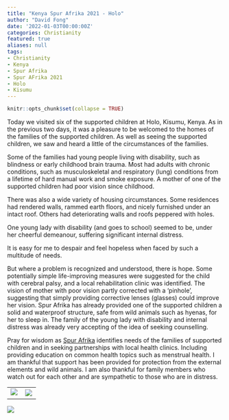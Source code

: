 ```yaml
---
title: "Kenya Spur Afrika 2021 - Holo"
author: "David Fong"
date: '2022-01-03T00:00:00Z'
categories: Christianity
featured: true
aliases: null
tags:
- Christianity
- Kenya
- Spur Afrika
- Spur AFrika 2021
- Holo
- Kisumu
---
```


```r
knitr::opts_chunk$set(collapse = TRUE)
```

Today we visited six of the supported children at Holo, Kisumu, Kenya. 
As in the previous two days, it was a pleasure to be welcomed to the homes of the families of the supported children. 
As well as seeing the supported children, we saw and heard a little of the circumstances of the families.

Some of the families had young people living with disability, such as blindness or early childhood brain trauma. 
Most had adults with chronic conditions, such as musculoskeletal and respiratory (lung) conditions from a lifetime of hard manual work and smoke exposure. 
A mother of one of the supported children had poor vision since childhood.

There was also a wide variety of housing circumstances. 
Some residences had rendered walls, rammed earth floors, and nicely furnished under an intact roof. 
Others had deteriorating walls and roofs peppered with holes.

One young lady with disability (and goes to school) seemed to be, under her cheerful demeanour,
suffering significant internal distress.

It is easy for me to despair and feel hopeless when faced by such a multitude of needs.

But where a problem is recognized and understood, there is hope. 
Some potentially simple life-improving measures were suggested for the child with cerebral palsy,
and a local rehabilitation clinic was identified. 
The vision of mother with poor vision partly corrected with a ‘pinhole’,
suggesting that simply providing corrective lenses (glasses) could improve her vision. 
Spur Afrika has already provided one of the supported children a solid and waterproof structure,
safe from wild animals such as hyenas, for her to sleep in. 
The family of the young lady with disability and internal distress was already very accepting of the idea of seeking counselling.

Pray for wisdom as [Spur Afrika](https://spurafrika.org/) identifies needs of the families of supported children
and in seeking partnerships with local health clinics. Including providing education
on common health topics such as menstrual health. I am thankful that support has been provided
for protection from the external elements and wild animals. I am also thankful for
family members who watch out for each other and are sympathetic to those who are in distress.


|                                                    |                                                  |  
| -------------------------------------------------- | ------------------------------------------------ | 
| ![️](./20220103_HoloShack.jpg)  | ![](./20220103_HoloNewShack.jpg) |


 ![](./20220103_HoloVisit.jpg)
